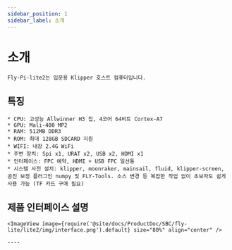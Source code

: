 ```yaml
---
sidebar_position: 1
sidebar_label: 소개
---
```




# 소개

    Fly-Pi-lite2는 입문용 Klipper 호스트 컴퓨터입니다.

## 특징

    * CPU: 고성능 Allwinner H3 칩, 4코어 64비트 Cortex-A7
    * GPU: Mali-400 MP2
    * RAM: 512MB DDR3
    * ROM: 최대 128GB SDCARD 지원
    * WIFI: 내장 2.4G WiFi
    * 주변 장치: Spi x1, URAT x2, USB x2, HDMI x1
    * 인터페이스: FPC 예약, HDMI + USB FPC 일선통
    * 시스템 사전 설치: klipper, moonraker, mainsail, fluid, klipper-screen, 공진 보정 플러그인 numpy 및 FLY-Tools. 소스 변경 등 복잡한 작업 없이 초보자도 쉽게 사용 가능 (TF 카드 구매 필요)

## 제품 인터페이스 설명

    <ImageView image={require('@site/docs/ProductDoc/SBC/fly-lite/lite2/img/interface.png').default} size="80%" align="center" />

    ----